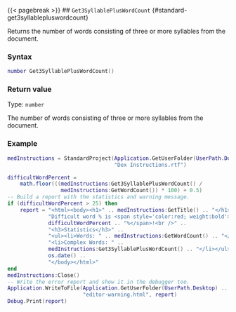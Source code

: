 {{< pagebreak >}}
## `Get3SyllablePlusWordCount` {#standard-get3syllablepluswordcount}

Returns the number of words consisting of three or more syllables from the document.

### Syntax {-}

``` .lua
number Get3SyllablePlusWordCount()
```

### Return value {-}

Type: `number`

The number of words consisting of three or more syllables from the document.

### Example {-}

``` .lua
medInstructions = StandardProject(Application.GetUserFolder(UserPath.Documents) ..
                                  "Dex Instructions.rtf")

difficultWordPercent =
    math.floor(((medInstructions:Get3SyllablePlusWordCount() /
                 medInstructions:GetWordCount()) * 100) + 0.5)
-- Build a report with the statistics and warning message.
if (difficultWordPercent > 25) then
    report = "<html><body><h1>" .. medInstructions:GetTitle() .. "</h1>" ..
             "Difficult word % is <span style='color:red; weight:bold'>" ..
             difficultWordPercent .. "%</span>!<br />" ..
             "<h3>Statistics</h3>" ..
             "<ul><li>Words: " .. medInstructions:GetWordCount() .. "</li>" ..
             "<li>Complex Words: " ..
             medInstructions:Get3SyllablePlusWordCount() .. "</li></ul>" ..
             os.date() ..
             "</body></html>"
end
medInstructions:Close()
-- Write the error report and show it in the debugger too.
Application.WriteToFile(Application.GetUserFolder(UserPath.Desktop) ..
                        "editor-warning.html", report)
Debug.Print(report)
```

